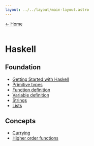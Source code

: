```yaml
---
layout: ../../layout/main-layout.astro
---
```


<a href="/">← Home </a> <br /> <br />

# Haskell

## Foundation

- [Getting Started with Haskell](./haskell/hello-world)
- [Primitive types](./haskell/primitive-types)
- [Function definition](./haskell/function-definition)
- [Variable definition](./haskell/variable-definition)
- [Strings](./haskell/strings)
- [Lists](./haskell/lists)

## Concepts

- [Currying](./haskell/currying)
- [Higher order functions](./haskell/higher-order-functions)
